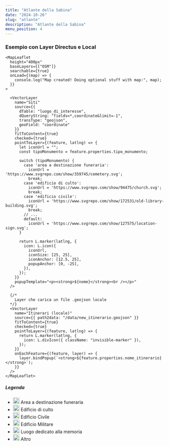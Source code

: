 ```yaml
---
title: "Atlante della Sabina"
date: "2024-10-26"
slug: "atlante"
description: "Atlante della Sabina"
menu_position: 4
---
```



### Esempio con Layer Directus e Local

<div className="row mt-3 mb-5 border-top border-bottom py-3">
  <div className="col-10">

    <MapLeaflet
      height="400px"
      baseLayers={["OSM"]}
      searchable={true}
      onLoad={(map) => {
        console.log("Map created! Doing optional stuff with map:", map);
      }}
    >
      
      <VectorLayer
        name="Siti"
        source={{
          dTable: "luogo_di_interesse",
          dQueryString: "fields=*,coordinate&limit=-1",
          transType: "geojson",
          geoField: "coordinate"
        }}
        fitToContent={true}
        checked={true}
        pointToLayer={(feature, latlng) => {
          let iconUrl = "";
          const tipoMonumento = feature.properties.tipo_monumento;

          switch (tipoMonumento) {
            case 'area a destinazione funeraria':
              iconUrl = 'https://www.svgrepo.com/show/359745/cemetery.svg';
              break;
            case 'edificio di culto':
              iconUrl = 'https://www.svgrepo.com/show/94475/church.svg';
              break;
            case 'edificio civile':
              iconUrl = 'https://www.svgrepo.com/show/172531/old-library-building.svg';
              break;
            // ...
            default:
              iconUrl = 'https://www.svgrepo.com/show/127575/location-sign.svg';
          }

          return L.marker(latlng, {
            icon: L.icon({
              iconUrl,
              iconSize: [25, 25],
              iconAnchor: [12.5, 25],
              popupAnchor: [0, -25],
            }),
          });
        }}
        popupTemplate="<p><strong>${nome}</strong><br /></p>"
      />

      {/*
        Layer che carica un file .geojson locale
      */}
      <VectorLayer
        name="Itinerari (locale)"
        source={{ path2data: "/data/new_itinerario.geojson" }}
        fitToContent={true}
        checked={true}
        pointToLayer={(feature, latlng) => {
          return L.marker(latlng, {
            icon: L.divIcon({ className: "invisible-marker" }),
          });
        }}
        onEachFeature={(feature, layer) => {
          layer.bindPopup(`<strong>${feature.properties.nome_itinerario}</strong>`);
        }}
      />
    </MapLeaflet>

  </div>
  <div className="col-2">
    <h5>Legenda</h5>
    <ul className="list-unstyled">
      <li>
        <img src="https://www.svgrepo.com/show/359745/cemetery.svg" width="20" alt="Cimitero" />
        Area a destinazione funeraria
      </li>
      <li>
        <img src="https://www.svgrepo.com/show/94475/church.svg" width="20" alt="Chiesa" />
        Edificio di culto
      </li>
      <li>
        <img src="https://www.svgrepo.com/show/172531/old-library-building.svg" width="20" alt="Edificio Civile" />
        Edificio Civile
      </li>
      <li>
        <img src="https://svgsilh.com/svg_v2/40845.svg" width="20" alt="Edificio Militare" />
        Edificio Militare
      </li>
      <li>
        <img src="https://www.svgrepo.com/show/322763/martyr-memorial.svg" width="20" alt="Memoriale" />
        Luogo dedicato alla memoria
      </li>
      <li>
        <img src="https://cdn0.iconfinder.com/data/icons/maps-and-navigation-2-1/52/97-512.png" width="20" alt="Altro" />
        Altro
      </li>
    </ul>
  </div>
</div>
